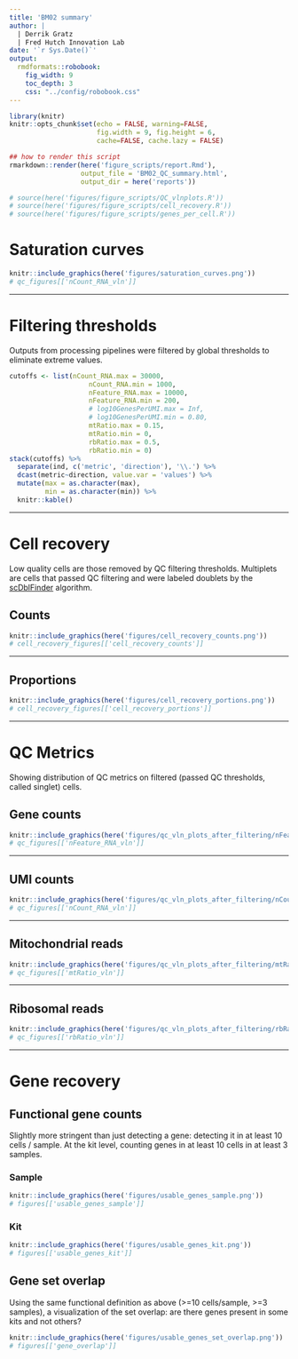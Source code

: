 ```yaml
---
title: 'BM02 summary'
author: |
  | Derrik Gratz
  | Fred Hutch Innovation Lab
date: '`r Sys.Date()`'
output: 
  rmdformats::robobook:
    fig_width: 9
    toc_depth: 3
    css: "../config/robobook.css"
---
```


```r
library(knitr)
knitr::opts_chunk$set(echo = FALSE, warning=FALSE,
                      fig.width = 9, fig.height = 6,
                      cache=FALSE, cache.lazy = FALSE) 
```

```r
## how to render this script
rmarkdown::render(here('figure_scripts/report.Rmd'),
                  output_file = 'BM02_QC_summary.html',
                  output_dir = here('reports'))
```


```r
# source(here('figures/figure_scripts/QC_vlnplots.R'))
# source(here('figures/figure_scripts/cell_recovery.R'))
# source(here('figures/figure_scripts/genes_per_cell.R'))
```

# Saturation curves

```r
knitr::include_graphics(here('figures/saturation_curves.png'))
# qc_figures[['nCount_RNA_vln']]
```

***

# Filtering thresholds

Outputs from processing pipelines were filtered by global thresholds to eliminate extreme values.

```r
cutoffs <- list(nCount_RNA.max = 30000,
                    nCount_RNA.min = 1000,
                    nFeature_RNA.max = 10000,
                    nFeature_RNA.min = 200,
                    # log10GenesPerUMI.max = Inf,
                    # log10GenesPerUMI.min = 0.80,
                    mtRatio.max = 0.15,
                    mtRatio.min = 0,
                    rbRatio.max = 0.5,
                    rbRatio.min = 0)
stack(cutoffs) %>%
  separate(ind, c('metric', 'direction'), '\\.') %>%
  dcast(metric~direction, value.var = 'values') %>%
  mutate(max = as.character(max), 
         min = as.character(min)) %>%
  knitr::kable()
```

***

# Cell recovery {.tabset}

Low quality cells are those removed by QC filtering thresholds. Multiplets are cells that passed QC filtering and were labeled doublets by the [scDblFinder](https://f1000research.com/articles/10-979/v2) algorithm. 

## Counts

```r
knitr::include_graphics(here('figures/cell_recovery_counts.png'))
# cell_recovery_figures[['cell_recovery_counts']]
```

***

## Proportions

```r
knitr::include_graphics(here('figures/cell_recovery_portions.png'))
# cell_recovery_figures[['cell_recovery_portions']]
```

***

# QC Metrics {.tabset}

Showing distribution of QC metrics on filtered (passed QC thresholds, called singlet) cells.

## Gene counts

```r
knitr::include_graphics(here('figures/qc_vln_plots_after_filtering/nFeature_RNA_vln.png'))
# qc_figures[['nFeature_RNA_vln']]
```

***

## UMI counts

```r
knitr::include_graphics(here('figures/qc_vln_plots_after_filtering/nCount_RNA_vln.png'))
# qc_figures[['nCount_RNA_vln']]
```

***

## Mitochondrial reads

```r
knitr::include_graphics(here('figures/qc_vln_plots_after_filtering/mtRatio_vln.png'))
# qc_figures[['mtRatio_vln']]
```

***

## Ribosomal reads

```r
knitr::include_graphics(here('figures/qc_vln_plots_after_filtering/rbRatio_vln.png'))
# qc_figures[['rbRatio_vln']]
```

***

# Gene recovery

## Functional gene counts {.tabset}

Slightly more stringent than just detecting a gene: detecting it in at least 10 cells / sample. At the kit level,
counting genes in at least 10 cells in at least 3 samples.

### Sample

```r
knitr::include_graphics(here('figures/usable_genes_sample.png'))
# figures[['usable_genes_sample']]
```

### Kit

```r
knitr::include_graphics(here('figures/usable_genes_kit.png'))
# figures[['usable_genes_kit']]
```

## Gene set overlap

Using the same functional definition as above (>=10 cells/sample, >=3 samples), a visualization of the set overlap: are there genes present in some kits and not others?

```r
knitr::include_graphics(here('figures/usable_genes_set_overlap.png'))
# figures[['gene_overlap']]
```

